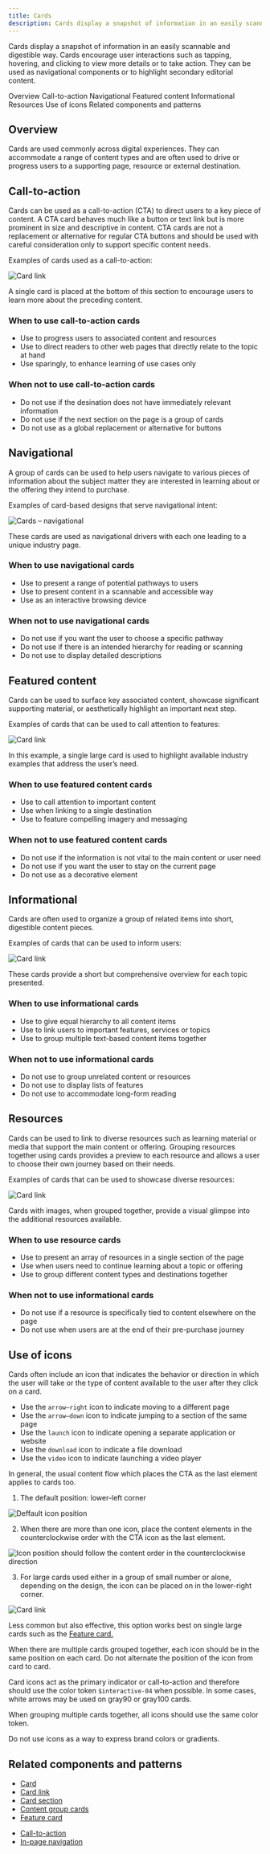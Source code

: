```yaml
---
title: Cards
description: Cards display a snapshot of information in an easily scannable and digestible way.  
---
```


<PageDescription>

Cards display a snapshot of information in an easily scannable and digestible way. Cards encourage user interactions such as tapping, hovering, and clicking to view more details or to take action.
They can be used as navigational components or to highlight secondary editorial content.

</PageDescription>


<AnchorLinks>

<AnchorLink>Overview</AnchorLink>
<AnchorLink>Call-to-action</AnchorLink>
<AnchorLink>Navigational</AnchorLink>
<AnchorLink>Featured content</AnchorLink>
<AnchorLink>Informational</AnchorLink>
<AnchorLink>Resources</AnchorLink>
<AnchorLink>Use of icons</AnchorLink>
<AnchorLink>Related components and patterns</AnchorLink>

</AnchorLinks>

## Overview
Cards are used commonly across digital experiences. They can accommodate a range of content types and are often used to drive or progress users to a supporting page, resource or external destination.


## Call-to-action

Cards can be used as a call-to-action (CTA) to direct users to a key piece of content. A CTA card behaves much like a button or text link but is more prominent in size and descriptive in content. CTA cards are not a replacement or alternative for regular CTA buttons and should be used with careful consideration only to support specific content needs.

Examples of cards used as a call-to-action:

<Title>Card link</Title>

![Card link](../../images/pattern/cards/cards-cardlink.jpg)

<Caption>
A single card is placed at the bottom of this section to encourage users to learn more about the preceding content.
</Caption>


### When to use call-to-action cards

* Use to progress users to associated content and resources
* Use to direct readers to other web pages that directly relate to the topic  at hand
* Use sparingly, to enhance learning of use cases only



### When not to use call-to-action cards

* Do not use if the desination does not have immediately relevant information
* Do not use if the next section on the page is a group of cards
* Do not use as a global replacement or alternative for buttons


## Navigational

A group of cards can be used to help users navigate to various pieces of information about the subject matter they are interested in learning about or the offering they intend to purchase.

Examples of card-based designs that serve navigational intent:

<Title>Cards — navigational</Title>

![Cards – navigational](../../images/pattern/cards/cards-navigational.jpg)

<Caption>
These cards are used as navigational drivers with each one leading to a unique industry page.
</Caption>


### When to use navigational cards

* Use to present a range of potential pathways to users
* Use to present content in a scannable and accessible way
* Use as an interactive browsing device


### When not to use navigational cards

* Do not use if you want the user to choose a specific pathway
* Do not use if there is an intended hierarchy for reading or scanning
* Do not use to display detailed descriptions


## Featured content

Cards can be used to surface key associated content, showcase significant supporting material, or aesthetically highlight an important next step.

Examples of cards that can be used to call attention to features:

<Title>Feature card</Title>

![Card link](../../images/pattern/cards/cards-feature.jpg)

<Caption>
In this example, a single large card is used to highlight available industry examples that address the user’s need.
</Caption>


### When to use featured content cards

* Use to call attention to important content
* Use when linking to a single destination
* Use to feature compelling imagery and messaging


### When not to use featured content cards

* Do not use if the information is not vital to the main content or user need
* Do not use if you want the user to stay on the current page
* Do not use as a decorative element


## Informational

Cards are often used to organize a group of related items into short, digestible content pieces.

Examples of cards that can be used to inform users:

<Title>Content group cards</Title>

![Card link](../../images/pattern/cards/cards-contentgroup.jpg)

<Caption>
These cards provide a short but comprehensive overview for each topic presented.
</Caption>


### When to use informational cards

* Use to give equal hierarchy to all content items
* Use to link users to important features, services or topics
* Use to group multiple text-based content items together


### When not to use informational cards

* Do not use to group unrelated content or resources
* Do not use to display lists of features
* Do not use to accommodate long-form reading


## Resources

Cards can be used to link to diverse resources such as learning material or media that support the main content or offering. Grouping resources together using cards provides a preview to each resource and allows a user to choose their own journey based on their needs.

Examples of cards that can be used to showcase diverse resources:

<Title>Card section — with images</Title>

![Card link](../../images/pattern/cards/cards-resources.jpg)

<Caption>
Cards with images, when grouped together, provide a visual glimpse into the additional resources available.
</Caption>


### When to use resource cards

* Use to present an array of resources in a single section of the page
* Use when users need to continue learning about a topic or offering
* Use to group different content types and destinations together


### When not to use informational cards

* Do not use if a resource is specifically tied to content elsewhere on the page
* Do not use when users are at the end of their pre-purchase journey


## Use of icons

Cards often include an icon that indicates the behavior or direction in which the user will take or the type of content available to the user after they click on a card.


<Title>Icon usage</Title>

* Use the `arrow—right` icon to indicate moving to a different page
* Use the `arrow—down` icon to indicate jumping to a section of the same page
* Use the `launch` icon to indicate opening a separate application or website
* Use the `download` icon to indicate a file download
* Use the `video` icon to indicate launching a video player


<Title>Icon position</Title>

In general, the usual content flow which places the CTA as the last element applies to cards too.

1. The default position: lower-left corner

<Row>
<Column colMd={8} colLg={8}>

![Deffault icon position](./images/patterns--cards--default-icon-position-specs.png)

</Column>
</Row>

2. When there are more than one icon, place the content elements in the counterclockwise order with the CTA icon as the last element.

<Row>
<Column colMd={8} colLg={8}>

![Icon position should follow the content order in the counterclockwise direction](./images/patterns--cards--icon-position.png)

</Column>
</Row>

3. For large cards used either in a group of small number or alone, depending on the design, the icon can be placed on in the lower-right corner.

<Row>
<Column colMd={8} colLg={8}>

![Card link](./images/patterns--cards--large-card-icon-position.png)

</Column>
</Row>

Less common but also effective, this option works best on single large cards such as the [Feature card.](..components/feature-card)

When there are multiple cards grouped together, each icon should be in the same position on each card. Do not alternate the position of the icon from card to card.


<Title>Icon color</Title>

Card icons act as the primary indicator or call-to-action and therefore should use the color token `$interactive-04` when possible. In some cases, white arrows may be used on gray90 or gray100 cards.

When grouping multiple cards together, all icons should use the same color token.

Do not use icons as a way to express brand colors or gradients.

## Related components and patterns

<Title>Components</Title>


* [Card](../components/card)
* [Card link](../components/card-link)
* [Card section](../components/card-section)
* [Content group cards](../components/content-group-cards)
* [Feature card](../components/feature-card)


<Title>Patterns</Title>

* [Call-to-action](../patterns/call-to-action)
* [In-page navigation](../patterns/in-page-navigation)
